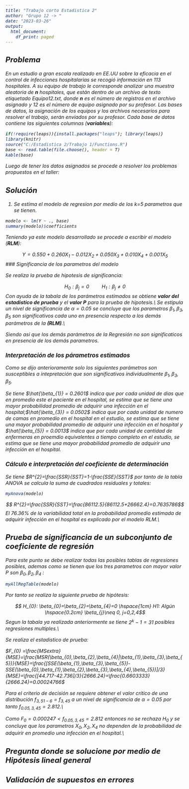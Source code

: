 ```yaml
---
title: "Trabajo corto Estadistica 2"
author: "Grupo 12 -> "
date: "2023-03-26"
output:
  html_document:
    df_print: paged
---
```

<style type="text/css">
  body{
  font-size: 12pt;
  font-style:italic
}
</style>

## Problema

En un estudio a gran escala realizado en EE.UU sobre la eficacia en el control de infecciones
hospitalarias se recogió información en 113 hospitales. A su equipo de trabajo le corresponde analizar una
muestra aleatoria de __n__ hospitales, que están dentro de un archivo de texto etiquetado Equipo12.txt, donde
__n__ es el número de registros en el archivo asignado y 12 es el número de equipo asignado por su profesor. Las
bases de datos, la asignación de los equipos y los archivos necesarios para resolver el trabajo, serán enviados
por su profesor. Cada base de datos contiene las siguientes columnas (__variables__):

```r
if(!require(leaps)){install.packages("leaps"); library(leaps)}
library(knitr)
source("C:/Estadistica 2/Trabajo 1/Functions.R")
base <- read.table(file.choose(), header = T)
kable(base)
```
Luego de tener los datos asignados se procede a resolver los problemas propuestos en el taller:

## Solución

1. Se estima el modelo de regresion por medio de los k=5 parametros que se tienen.


```r
modelo <- lm(Y ~ ., base)
summary(modelo)$coefficients
```



Teniendo ya este modelo desarrollado se procede a escribir el modelo (__RLM__):

$$Y =0.550+0.260X_{1}-0.012X_{2}+0.050X_{3}+0.010X_{4}+0.001X_{5}$$
### Significancia de los parametros del modelo

Se realiza la prueba de hipotesis de significancia:

$$ H_{0}: \beta_{j}=0 \hspace{1cm} H_{1}:\beta_{j}\neq 0$$
Con ayuda de la tabala de los parámetros estimados se obtiene __valor del estadistico de prueba__ y el __valor P__ para la prueba de hipotesis.\\
Se estipula un nivel de significancia de $\alpha=0.05$ se concluye que los parametros $\beta_{1},\beta_{3},\beta_{5}$ son significativos cada uno en presencia respecto a los demás parámetros de la __(RLM)__.\\

Siendo asi que los demás parámetros de la Regresión no son significaticos en presencia de los demás parametros.

### Interpretación de los párametros estimados

Como se dijo anterioramente solo los siguientes parámetros son susceptibles a intepretación que son significativos individualmente $\beta_{1},\beta_{3},\beta_{5}$.

Se tiene $\hat{\beta_{1}} = 0.2601$ indica que por cada unidad de dias que en promedio este el paciente en el hospital, se estima que se tiene una mayor probabilidad promedio de adquirir una infección en el hospital;$\hat{\beta_{3}} = 0.0502$ indica que por cada unidad de numero de camas en promedio en el hospital en el estudio, se estima que se tiene una mayor probabilidad promedio de adquirir una infección en el hospital y $\hat{\beta_{5}} = 0.0013$ indica que por cada unidad de cantidad de enfermeras en proemdio equivalentes a tiempo completo en el estudio, se estima que se tiene una mayor probabilidad promedio de adquirir una infección en el hospital.

### Cálculo e interpretación del coeficiente de determinación

Se tiene $R^{2}=\frac{SSR}{SST}=1-\frac{SSE}{SST}$ por tanto de la tabla ANOVA se calcula la suma de cuadrados residuales y totales:

```r
myAnova(modelo)
```

$$ R^{2}=\frac{SSR}{SST}=\frac{86112.5}{86112.5+26662.4}=0.7635786$$
El 76.36% de la variabilidad total en la probabilidad promedio estimada de adquirir infección en el hospital es explicado por el modelo RLM.\\

## Prueba de significancia de un subconjunto de coeficiente de regresión

Para este punto se debe realizar todas las posibles tablas de regresiones posibles, ademas como se tienen que los tres parametros con mayor valor P son $\beta_{0},\beta_{2},\beta_{4}$ :

```r
myAllRegTable(modelo)
```

Por tanto se realiza la siguiente prueba de hipótesis:

$$ H_{0}: \beta_{0}=\beta_{2}=\beta_{4}=0 \hspace{1cm} H1: Algún \hspace{0.2cm} \beta_{j}\neq 0, j=0,2,4$$
Segun la tabala ya realizada anteriormente se tiene $2^{k}-1=31$ posibles regresiones multiples.\\

Se realiza el estadistico de prueba:

$F_{0} =\frac{MSextra}{MSE}=\frac{MSR(\beta_{0},\beta_{2},\beta_{4}|\beta_{1},\beta_{3},\beta_{5})}{MSE}=\frac{[SSE(\beta_{1},\beta_{3},\beta_{5})-SSE(\beta_{0},\beta_{1},\beta_{2},\beta_{3},\beta_{4},\beta_{5})]/3}{MSE}=\frac{[44.717-42.736]/3}{2666.24}=\frac{0.6603333}{2666.24}=0.00024766$

Para el criterio de decisión se requiere obtener el valor crítico de una distribución $f_{3,51-6}=f_{3,45}$ a un nivel de significancia de $\alpha=0.05$ por tanto $f_{0.05,3,45}=2.812$.\\

Como $F_{0} = 0.000247<f_{0.05,3,45}=2.812$ entonces no se rechaza $H_{0}$ y se concluye que los parametros $X_{0},X_{2},X_{4}$ no dependen de la probabilidad de adquirir en promedio una infección en el hospital.\\

## Pregunta donde se solucione por medio de Hipótesis lineal general

## Validación de supuestos en errores


